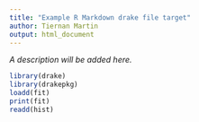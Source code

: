 ```yaml
---
title: "Example R Markdown drake file target"
author: Tiernan Martin
output: html_document
---
```


_A description will be added here._

```r
library(drake)
library(drakepkg)
loadd(fit)
print(fit)
readd(hist)
```


